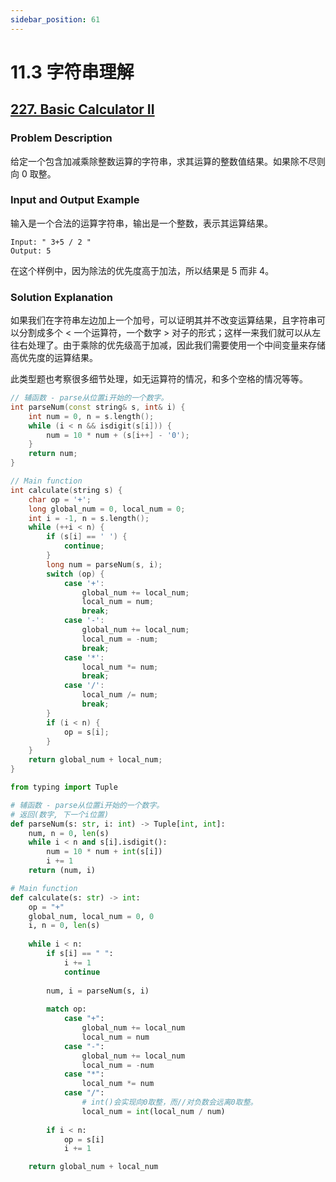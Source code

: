 ```yaml
---
sidebar_position: 61
---
```


# 11.3 字符串理解

## [227. Basic Calculator II](https://leetcode.com/problems/basic-calculator-ii/)

### Problem Description

给定一个包含加减乘除整数运算的字符串，求其运算的整数值结果。如果除不尽则向 0 取整。

### Input and Output Example

输入是一个合法的运算字符串，输出是一个整数，表示其运算结果。

```
Input: " 3+5 / 2 "
Output: 5
```

在这个样例中，因为除法的优先度高于加法，所以结果是 5 而非 4。

### Solution Explanation

如果我们在字符串左边加上一个加号，可以证明其并不改变运算结果，且字符串可以分割成多个 < 一个运算符，一个数字 > 对子的形式；这样一来我们就可以从左往右处理了。由于乘除的优先级高于加减，因此我们需要使用一个中间变量来存储高优先度的运算结果。

此类型题也考察很多细节处理，如无运算符的情况，和多个空格的情况等等。

<Tabs>
<TabItem value="cpp" label="C++">

```cpp
// 辅函数 - parse从位置i开始的一个数字。
int parseNum(const string& s, int& i) {
    int num = 0, n = s.length();
    while (i < n && isdigit(s[i])) {
        num = 10 * num + (s[i++] - '0');
    }
    return num;
}

// Main function
int calculate(string s) {
    char op = '+';
    long global_num = 0, local_num = 0;
    int i = -1, n = s.length();
    while (++i < n) {
        if (s[i] == ' ') {
            continue;
        }
        long num = parseNum(s, i);
        switch (op) {
            case '+':
                global_num += local_num;
                local_num = num;
                break;
            case '-':
                global_num += local_num;
                local_num = -num;
                break;
            case '*':
                local_num *= num;
                break;
            case '/':
                local_num /= num;
                break;
        }
        if (i < n) {
            op = s[i];
        }
    }
    return global_num + local_num;
}

```

</TabItem>
<TabItem value="py" label="Python">

```py
from typing import Tuple

# 辅函数 - parse从位置i开始的一个数字。
# 返回(数字, 下一个i位置)
def parseNum(s: str, i: int) -> Tuple[int, int]:
    num, n = 0, len(s)
    while i < n and s[i].isdigit():
        num = 10 * num + int(s[i])
        i += 1
    return (num, i)

# Main function
def calculate(s: str) -> int:
    op = "+"
    global_num, local_num = 0, 0
    i, n = 0, len(s)
    
    while i < n:
        if s[i] == " ":
            i += 1
            continue
        
        num, i = parseNum(s, i)
        
        match op:
            case "+":
                global_num += local_num
                local_num = num
            case "-":
                global_num += local_num
                local_num = -num
            case "*":
                local_num *= num
            case "/":
                # int()会实现向0取整，而//对负数会远离0取整。
                local_num = int(local_num / num)
        
        if i < n:
            op = s[i]
            i += 1

    return global_num + local_num

```

</TabItem>

</Tabs>
